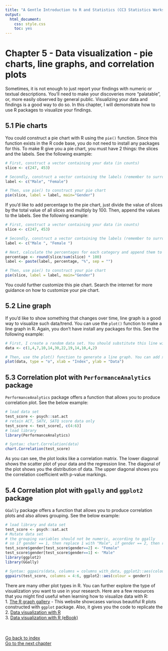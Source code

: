 ```yaml
---
title: "A Gentle Introduction to R and Statistics (CC3 Statistics Workshop)"
output:
  html_document:
    css: style.css
    toc: yes
---
```


# Chapter 5 - Data visualization - pie charts, line graphs, and correlation plots
Sometimes, it is not enough to just report your findings with numeric or textual descriptions.  You'll need to make your discoveries more "palatable", or, more easily observed by general public. Visualizing your data and findings is a good way to do so. In this chapter, I will demonstrate how to use R packages to visualize your findings. 

## 5.1 Pie charts
You could construct a pie chart with R using the `pie()` function. Since this function exists in the R code base, you do not need to install any packages for this. To make R give you a pie chart, you must have 2 things: the slices and the labels. See the following example:
``` r
# First, construct a vector containing your data (in counts)
slice <- c(247, 453)

# Secondly, construct a vector containing the labels (remember to surround them with quotation marks )
label <- c("Male", "Female")

# Then, use pie() to construct your pie chart
pie(slice, label = label, main="Gender")
```

If you'd like to add percentage to the pie chart, just divide the value of slices by the total value of all slices and multiply by 100. Then, append the values to the labels. See the following example:
``` r
# First, construct a vector containing your data (in counts)
slice <- c(247, 453)

# Secondly, construct a vector containing the labels (remember to surround them with quotation marks)
label <- c("Male ", "Female ")

# Next, calculate the percentages for each category and append them to the labels using the paste() function
percentage <- round(slice/sum(slice) * 100) 
label <- paste(label, percentage, "%", sep = "")

# Then, use pie() to construct your pie chart
pie(slice, label = label, main="Gender")
```

You could further customize this pie chart. Search the internet for more guidance on how to customize your pie chart. 

## 5.2 Line graph
If you'd like to show something that changes over time, line graph is a good way to visualize such data/trend. You can use the `plot()` function to make a line graph in R. Again, you don't have install any packages for this. See the following example: 
``` r
# First, I create a random data set. You should substitute this line with your data when doing your analysis
data <- c(1,4,7,10,14,30,22,19,14,10,4,2)

# Then, use the plot() function to generate a line graph. You can add xlab and ylab arguments to specify labels
plot(data, type = "o", xlab = "Index", ylab = "Data")
```


## 5.3 Correlation plot with `PerformanceAnalytics` package
`PerformanceAnalytics` package offers a function that allows you to produce correlation plot. See the below example: 
``` r
# load data set
test_score <- psych::sat.act
# retain ACT, SATV, SATQ score data only
test_score <- test_score[, c(4:6)]
# load library
library(PerformanceAnalytics)

# Syntax: chart.Correlation(data)
chart.Correlation(test_score)
```

As you can see, the plot looks like a correlation matrix. The lower diagonal shows the scatter plot of your data and the regression line. The diagonal of the plot shows you the distribution of data. The upper diagonal shows you the correlation coefficient with p-value markings. 

## 5.4 Correlation plot with `ggally` and `ggplot2` package
`GGally` package offers a function that allows you to produce correlation plots and also allows grouping. See the below example: 
``` r
# load library and data set
test_score <- psych::sat.act
# Mutate data set 
# the grouping variables should not be numeric, according to ggally
# so if gender == 1, then replace 1 with "Male", if gender == 2, then replace 2 with "Female"
test_score$gender[test_score$gender==2] <- "Female"
test_score$gender[test_score$gender==1] <- "Male"
library(ggplot2)
library(GGally)

# Syntax: ggpairs(data, columns = columns_with_data, ggplot2::aes(colour = grouping_variable))
ggpairs(test_score, columns = 4:6, ggplot2::aes(colour = gender))
```


There are many other plot types in R. You can further explore the type of visualization you want to use in your research. Here are a few resources that you might find useful when learning how to visualize data with R: <br>
1. [The R graph gallery](https://www.r-graph-gallery.com/index.html) - This website showcases various beautiful R plots constructed with `ggplot` package. Also, it gives you the code to replicate the <br>
2. [Data visualization with R](https://datacarpentry.org/R-ecology-lesson/04-visualization-ggplot2.html)<br>
3. [Data visualization with R (eBook)](https://rkabacoff.github.io/datavis/)

<br><br>
[Go back to index](https://ludougan123234.github.io/Index.html) <br>
[Go to the next chapter](https://ludougan123234.github.io/Chapter_6.html)